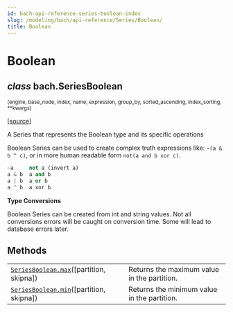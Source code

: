 ```yaml
---
id: bach-api-reference-series-boolean-index
slug: /modeling/bach/api-reference/Series/Boolean/
title: Boolean
---
```


# Boolean

<div className="class">

## <span className="type-annotation"><em>class</em></span> <span className="additional-name">bach.</span><span className="name">SeriesBoolean</span>

<small className="parameter-list">(<span className="parameter" id="engine">engine</span>, <span className="parameter" id="base_node">base_node</span>, <span className="parameter" id="index">index</span>, <span className="parameter" id="name">name</span>, <span className="parameter" id="expression">expression</span>, <span className="parameter" id="group_by">group_by</span>, <span className="parameter" id="sorted_ascending">sorted_ascending</span>, <span className="parameter" id="index_sorting">index_sorting</span>, <span className="parameter" id="**">\*\*kwargs</span>)</small>


&#8203;<span className="view-source">[[source]](https://github.com/objectiv/objectiv-analytics/blob/main/bach/bach/series/series_boolean.py)</span>

<div className="content">

A Series that represents the Boolean type and its specific operations

Boolean Series can be used to create complex truth expressions like:
`~(a & b ^ c)`, or in more human readable form `not(a and b xor c)`.

```python
~a     not a (invert a)
a & b  a and b
a | b  a or b
a ^ b  a xor b
```

**Type Conversions**

Boolean Series can be created from int and string values. Not all conversions errors will be caught on
conversion time. Some will lead to database errors later.


</div>


</div>

## Methods

<div className="table-autosummary">

|                                                   |                                                                                                                                                                                                     |
| ------------------------------------------------- | -------------------------------------------------------------------------------------------------------------------------------------------------------------------------------------------------- |
| [`SeriesBoolean.max`](/modeling/bach/api-reference/Series/Boolean/bach.SeriesBoolean.max.mdx)([partition, skipna])            | Returns the maximum value in the partition.                                                                                                                                                         |
| [`SeriesBoolean.min`](/modeling/bach/api-reference/Series/Boolean/bach.SeriesBoolean.min.mdx)([partition, skipna])            | Returns the minimum value in the partition.                                                                                                                                                         |


</div>
